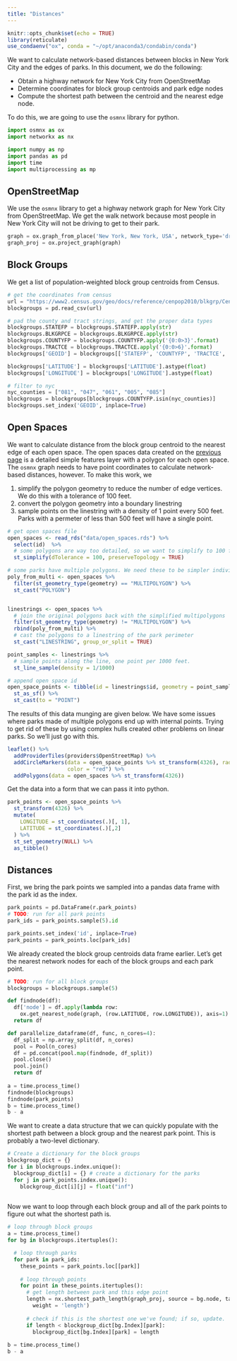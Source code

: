 ```yaml
---
title: "Distances"
---
```


```r
knitr::opts_chunk$set(echo = TRUE)
library(reticulate)
use_condaenv("ox", conda = "~/opt/anaconda3/condabin/conda")
```

We want to calculate network-based distances between blocks in New York City
and the edges of parks.  In this document, we do the following: 

  - Obtain a highway network for New York City from OpenStreetMap
  - Determine coordinates for block group centroids and park edge nodes
  - Compute the shortest path between the centroid and the nearest edge node.

To do this, we are going to use the `osmnx` library for  python.

```python
import osmnx as ox
import networkx as nx

import numpy as np
import pandas as pd
import time
import multiprocessing as mp
```


## OpenStreetMap

We use the `osmnx` library to get a highway network graph for New York City from 
OpenStreetMap. We get the walk network because most people in New York City will
not be driving to get to their park.

```python
graph = ox.graph_from_place('New York, New York, USA', network_type='drive')
graph_proj = ox.project_graph(graph)
```



## Block Groups

We get a list of population-weighted block group centroids from Census.

```python
# get the coordinates from census
url = "https://www2.census.gov/geo/docs/reference/cenpop2010/blkgrp/CenPop2010_Mean_BG36.txt"
blockgroups = pd.read_csv(url)

# pad the county and tract strings, and get the proper data types
blockgroups.STATEFP = blockgroups.STATEFP.apply(str)
blockgroups.BLKGRPCE = blockgroups.BLKGRPCE.apply(str)
blockgroups.COUNTYFP = blockgroups.COUNTYFP.apply('{0:0>3}'.format)
blockgroups.TRACTCE = blockgroups.TRACTCE.apply('{0:0>6}'.format)
blockgroups['GEOID'] = blockgroups[['STATEFP', 'COUNTYFP', 'TRACTCE', 'BLKGRPCE']].apply(lambda x: ''.join(x), axis = 1)

blockgroups['LATITUDE'] = blockgroups['LATITUDE'].astype(float)
blockgroups['LONGITUDE'] = blockgroups['LONGITUDE'].astype(float)

# filter to nyc
nyc_counties = ["081", "047", "061", "005", "085"]
blockgroups = blockgroups[blockgroups.COUNTYFP.isin(nyc_counties)]
blockgroups.set_index('GEOID', inplace=True)
```


## Open Spaces

We want to calculate distance from the block group centroid to the nearest
edge of each open space. The open spaces data created on the 
[previous page](02_parks_data.html) is a detailed simple features layer with a
polygon for each open space. The `osmnx` graph needs to have point coordinates 
to calculate network-based distances, however. To make this work, we 

 1. simplify the polygon geometry to reduce the number of edge vertices. We do this
 with a tolerance of 100 feet.
 2. convert the polygon geometry into a boundary linestring
 3. sample points on the linestring with a density of 1 point every 500 feet. Parks
 with a permeter of less than 500 feet will have a single point.


```r
# get open spaces file
open_spaces <- read_rds("data/open_spaces.rds") %>%
  select(id)  %>%
  # some polygons are way too detailed, so we want to simplify to 100 foot resolution
  st_simplify(dTolerance = 100, preserveTopology = TRUE)

# some parks have multiple polygons. We need these to be simpler individual features 
poly_from_multi <- open_spaces %>%
  filter(st_geometry_type(geometry) == "MULTIPOLYGON") %>%
  st_cast("POLYGON")


linestrings <- open_spaces %>%
  # join the original polygons back with the simplified multipolygons
  filter(st_geometry_type(geometry) != "MULTIPOLYGON") %>%
  rbind(poly_from_multi) %>%
  # cast the polygons to a linestring of the park perimeter
  st_cast("LINESTRING", group_or_split = TRUE) 

point_samples <- linestrings %>%
  # sample points along the line, one point per 1000 feet.
  st_line_sample(density = 1/1000) 

# append open space id
open_space_points <- tibble(id = linestrings$id, geometry = point_samples) %>%
  st_as_sf() %>%
  st_cast(to = "POINT")
```

The results of this data munging are given below. We have some issues where parks 
made of multiple polygons end up with internal points. Trying to get rid of these
by using complex hulls created other problems on linear parks. So we'll just go
with this.

```r
leaflet() %>%
  addProviderTiles(providers$OpenStreetMap) %>%
  addCircleMarkers(data = open_space_points %>% st_transform(4326), radius = 0.001,
                   color = "red") %>%
  addPolygons(data = open_spaces %>% st_transform(4326))
```

Get the data into a form that we can pass it into python.

```r
park_points <- open_space_points %>%
  st_transform(4326) %>%
  mutate(
    LONGITUDE = st_coordinates(.)[, 1],
    LATITUDE = st_coordinates(.)[,2]
  ) %>%
  st_set_geometry(NULL) %>%
  as_tibble()
```

## Distances

First, we bring the park points we sampled into a pandas data frame with
the park id as the index.
```python
park_points = pd.DataFrame(r.park_points)
# TODO: run for all park points
park_ids = park_points.sample(5).id

park_points.set_index('id', inplace=True)
park_points = park_points.loc[park_ids]

```

We already created the block group centroids data frame earlier. Let's get the
nearest network nodes for each of the block groups and each park point.

```python
# TODO: run for all block groups
blockgroups = blockgroups.sample(5)

def findnode(df):
  df['node'] = df.apply(lambda row: 
    ox.get_nearest_node(graph, (row.LATITUDE, row.LONGITUDE)), axis=1)
  return df

def parallelize_dataframe(df, func, n_cores=4):
  df_split = np.array_split(df, n_cores)
  pool = Pool(n_cores)
  df = pd.concat(pool.map(findnode, df_split))
  pool.close()
  pool.join()
  return df
  
a = time.process_time()
findnode(blockgroups)
findnode(park_points)
b = time.process_time()
b - a
```

We want to create a data structure that we can quickly populate with the 
shortest path between a block group and the nearest park point. This is 
probably a two-level dictionary.

```python
# Create a dictionary for the block groups
blockgroup_dict = {}
for i in blockgroups.index.unique():
  blockgroup_dict[i] = {} # create a dictionary for the parks
  for j in park_points.index.unique():
    blockgroup_dict[i][j] = float("inf")
    
```


Now we want to loop through each block group and all of the park points to figure
out what the shortest path is.

```python
# loop through block groups
a = time.process_time()
for bg in blockgroups.itertuples():

  # loop through parks
  for park in park_ids:
    these_points = park_points.loc[[park]]
    
    # loop through points
    for point in these_points.itertuples():
      # get length between park and this edge point
      length = nx.shortest_path_length(graph_proj, source = bg.node, target=point.node,
        weight = 'length')
      
      # check if this is the shortest one we've found; if so, update.
      if length < blockgroup_dict[bg.Index][park]:
        blockgroup_dict[bg.Index][park] = length
        
b = time.process_time()
b - a 
```


